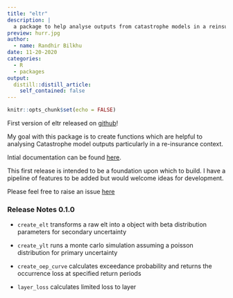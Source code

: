 ```yaml
---
title: "eltr"
description: |
  a package to help analyse outputs from catastrophe models in a reinsurance context   
preview: hurr.jpg
author:
  - name: Randhir Bilkhu
date: 11-20-2020
categories:
  - R
  - packages
output:
  distill::distill_article:
    self_contained: false
---
```



```r
knitr::opts_chunk$set(echo = FALSE)
```

First version of eltr released on [github](https://github.com/RandhirBilkhu/catr)! 

My goal with this package is to create functions which are helpful to analysing Catastrophe model outputs particularly in a re-insurance context. 

Intial documentation can be found [here](https://randhirbilkhu.github.io/catr/).

This first release is intended to be a foundation upon which to build. I have a pipeline of features to be added but would welcome ideas for development.

Please feel free to raise an issue [here](https://github.com/RandhirBilkhu/catr/issues)

### Release Notes 0.1.0

* `create_elt` transforms a raw elt into a object with beta distribution parameters for secondary uncertainty

* `create_ylt` runs a monte carlo simulation assuming a poisson distribution for primary uncertainty

* `create_oep_curve` calculates exceedance probability and returns the occurrence loss at specified return periods

* `layer_loss` calculates limited loss to layer

